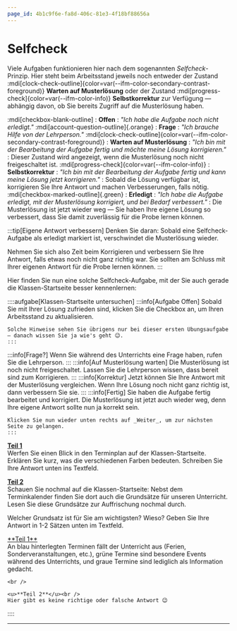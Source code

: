 ```yaml
---
page_id: 4b1c9f6e-fa8d-406c-81e3-4f18bf88656a
---
```



# Selfcheck

Viele Aufgaben funktionieren hier nach dem sogenannten _Selfcheck_-Prinzip. Hier steht beim Arbeitsstand jeweils noch entweder der Zustand :mdi[clock-check-outline]{color=var(--ifm-color-secondary-contrast-foreground)} **Warten auf Musterlösung** oder der Zustand :mdi[progress-check]{color=var(--ifm-color-info)} **Selbstkorrektur** zur Verfügung — abhängig davon, ob Sie bereits Zugriff auf die Musterlösung haben.

:mdi[checkbox-blank-outline] : **Offen** : _"Ich habe die Aufgabe noch nicht erledigt."_ :mdi[account-question-outline]{.orange} : **Frage** : _"Ich brauche Hilfe von der Lehrperson."_ :mdi[clock-check-outline]{color=var(--ifm-color-secondary-contrast-foreground)} : **Warten auf Musterlösung** : _"Ich bin mit der Bearbeitung der Aufgabe fertig und möchte meine Lösung korrigieren."_ : Dieser Zustand wird angezeigt, wenn die Musterlösung noch nicht freigeschaltet ist. :mdi[progress-check]{color=var(--ifm-color-info)} : **Selbstkorrektur** : _"Ich bin mit der Bearbeitung der Aufgabe fertig und kann meine Lösung jetzt korrigieren."_ : Sobald die Lösung verfügbar ist, korrigieren Sie Ihre Antwort und machen Verbesserungen, falls nötig. :mdi[checkbox-marked-outline]{.green} : **Erledigt** : _"Ich habe die Aufgabe erledigt, mit der Musterlösung korrigiert, und bei Bedarf verbessert."_ : Die Musterlösung ist jetzt wieder weg — Sie haben Ihre eigene Lösung so verbessert, dass Sie damit zuverlässig für die Probe lernen können.

:::tip[Eigene Antwort verbessern] Denken Sie daran: Sobald eine Selfcheck-Aufgabe als erledigt markiert ist, verschwindet die Musterlösung wieder.

Nehmen Sie sich also Zeit beim Korrigieren und verbessern Sie Ihre Antwort, falls etwas noch nicht ganz richtig war. Sie sollten am Schluss mit Ihrer eigenen Antwort für die Probe lernen können. :::

Hier finden Sie nun eine solche Selfcheck-Aufgabe, mit der Sie auch gerade die Klassen-Startseite besser kennenlernen:

<SelfCheck taskStateId='3b902850-357b-4278-963b-f6a1b93a3abe' solutionId='eee9ae3b-7a55-4522-b4e9-4edea71d21a3'>
  ::::aufgabe[Klassen-Startseite untersuchen]
  <SelfCheckTaskState />
  <SelfCheckContent visibleFrom={SelfCheckStateType.Open} visibleTo={SelfCheckStateType.Open} alwaysVisibleForTeacher={false}>
    :::info[Aufgabe Offen]
    Sobald Sie mit Ihrer Lösung zufrieden sind, klicken Sie die Checkbox an, um Ihren Arbeitsstand zu aktualisieren.

    Solche Hinweise sehen Sie übrigens nur bei dieser ersten Übungsaufgabe — danach wissen Sie ja wie's geht 😉.
    :::

  </SelfCheckContent>
  <SelfCheckContent visibleFrom={SelfCheckStateType.Question} visibleTo={SelfCheckStateType.Question} alwaysVisibleForTeacher={false}>
    :::info[Frage?]
    Wenn Sie während des Unterrichts eine Frage haben, rufen Sie die Lehrperson.
    :::
  </SelfCheckContent>
  <SelfCheckContent visibleFrom={SelfCheckStateType.WaitingForSolution} visibleTo={SelfCheckStateType.WaitingForSolution} alwaysVisibleForTeacher={false}>
    :::info[Auf Musterlösung warten]
    Die Musterlösung ist noch nicht freigeschaltet. Lassen Sie die Lehrperson wissen, dass bereit sind zum Korrigieren.
    :::
  </SelfCheckContent>
  <SelfCheckContent visibleFrom={SelfCheckStateType.Reviewing} visibleTo={SelfCheckStateType.Reviewing} alwaysVisibleForTeacher={false}>
    :::info[Korrektur]
    Jetzt können Sie Ihre Antwort mit der Musterlösung vergleichen. Wenn Ihre Lösung noch nicht ganz richtig ist, dann verbessern Sie sie.
    :::
  </SelfCheckContent>
  <SelfCheckContent visibleFrom={SelfCheckStateType.Done} visibleTo={SelfCheckStateType.Done} alwaysVisibleForTeacher={false}>
    :::info[Fertig]
    Sie haben die Aufgabe fertig bearbeitet und korrigiert. Die Musterlösung ist jetzt auch wieder weg, denn Ihre eigene Antwort sollte nun ja korrekt sein.

    Klicken Sie nun wieder unten rechts auf _Weiter_, um zur nächsten Seite zu gelangen.
    :::

  </SelfCheckContent>

<u>**Teil 1**</u>
<br />
Werfen Sie einen Blick in den Terminplan auf der Klassen-Startseite. Erklären Sie kurz, was die verschiedenen
Farben bedeuten. Schreiben Sie Ihre Antwort unten ins Textfeld.

<u>**Teil 2**</u>
<br />
Schauen Sie nochmal auf die Klassen-Startseite: Nebst dem Terminkalender finden Sie dort auch die Grundsätze
für unseren Unterricht. Lesen Sie diese Grundsätze zur Auffrischung nochmal durch.

Welcher Grundsatz ist für Sie am wichtigsten? Wieso? Geben Sie Ihre Antwort in 1-2 Sätzen unten im Textfeld.

  <QuillV2 id='e92a6bd8-b306-4e39-8e92-549df4ce9852' />
  <SelfCheckSolution>
    <u>**Teil 1**</u><br />
    An blau hinterlegten Terminen fällt der Unterricht aus (Ferien, Sonderveranstaltungen, etc.), grüne Termine sind besondere Events während des Unterrichts, und graue Termine sind lediglich als Information gedacht.

    <br />

    <u>**Teil 2**</u><br />
    Hier gibt es keine richtige oder falsche Antwort 😉

  </SelfCheckSolution>
  ::::
</SelfCheck>

---

